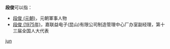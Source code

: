 '''段俊'''可以指：
* [[段俊_(元朝)|段俊 (元朝)]]，元朝軍事人物
* [[段俊_(1975年)|段俊 (1975年)]]，嘉联益电子(昆山)有限公司制造管理中心厂办室副经理，第十三届全国人大代表

{{disambig}}

[[Category:二字段姓人名消歧义|jun]]